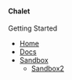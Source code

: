 #### Chalet

Getting Started

* [Home](/)
* [Docs](/docs)
* [Sandbox](/docs/sandbox)
    * [Sandbox2](/docs/sandbox2)


<ThemeToggle />
